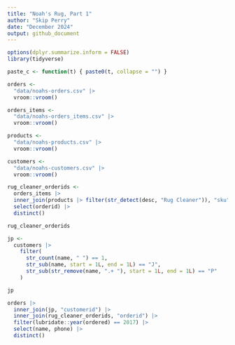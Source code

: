 ```yaml
---
title: "Noah's Rug, Part 1"
author: "Skip Perry"
date: "December 2024"
output: github_document
---
```


```r
options(dplyr.summarize.inform = FALSE)
library(tidyverse)

paste_c <- function(t) { paste0(t, collapse = "") }
```

```r
orders <- 
  "data/noahs-orders.csv" |> 
  vroom::vroom()

orders_items <- 
  "data/noahs-orders_items.csv" |> 
  vroom::vroom()

products <- 
  "data/noahs-products.csv" |> 
  vroom::vroom()

customers <- 
  "data/noahs-customers.csv" |> 
  vroom::vroom()
```

```r
rug_cleaner_orderids <- 
  orders_items |> 
  inner_join(products |> filter(str_detect(desc, "Rug Cleaner")), "sku") |> 
  select(orderid) |> 
  distinct()

rug_cleaner_orderids
```

```r
jp <- 
  customers |> 
    filter(
      str_count(name, " ") == 1,
      str_sub(name, start = 1L, end = 1L) == "J",
      str_sub(str_remove(name, ".+ "), start = 1L, end = 1L) == "P"
    )

jp
```

```r
orders |> 
  inner_join(jp, "customerid") |> 
  inner_join(rug_cleaner_orderids, "orderid") |> 
  filter(lubridate::year(ordered) == 2017) |> 
  select(name, phone) |> 
  distinct()
```

